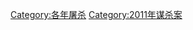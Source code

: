{{cat topic in year| topic=屠殺| year=2011}}

[[Category:各年屠杀|Category:各年屠杀]]
[[Category:2011年谋杀案|Category:2011年谋杀案]]